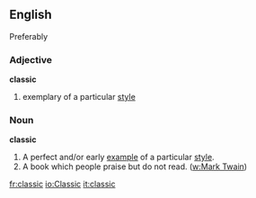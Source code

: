 ==English==
Preferably

===Adjective===
'''classic'''
# exemplary of a particular [[style]]

===Noun===
'''classic'''
# A perfect and/or early [[example]] of a particular [[style]].
# A book which people praise but do not read. ([[w:Mark Twain]])

[[fr:classic]]
[[io:Classic]]
[[it:classic]]